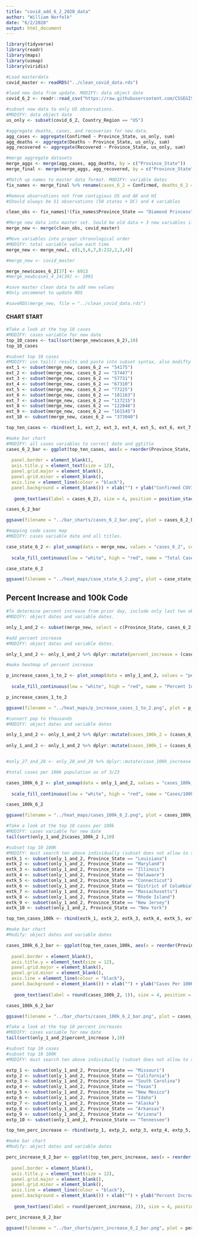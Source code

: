 ```yaml
---
title: "covid_add_6_2_2020_data"
author: "William Norfolk"
date: "6/2/2020"
output: html_document
---
```


```r
library(tidyverse)
library(readr)
library(maps)
library(usmap)
library(viridis)
```

```r
#Load masterdata
covid_master <- readRDS("../clean_covid_data.rds")
```


```r
#load new data from update. MODIFY: data object date
covid_6_2 <- readr::read_csv("https://raw.githubusercontent.com/CSSEGISandData/COVID-19/master/csse_covid_19_data/csse_covid_19_daily_reports/06-02-2020.csv")
```

```r
#subset new data to only US observations. 
#MODIFY: data object date
us_only <- subset(covid_6_2, Country_Region == "US")
```

```r
#aggregate deaths, cases, and recoveries for new data. 
agg_cases <- aggregate(Confirmed ~ Province_State, us_only, sum)
agg_deaths <- aggregate(Deaths ~ Province_State, us_only, sum)
agg_recovered <- aggregate(Recovered ~ Province_State, us_only, sum)
```

```r
#merge aggregate datasets
merge_aggs <- merge(agg_cases, agg_deaths, by = c("Province_State"))
merge_final <- merge(merge_aggs, agg_recovered, by = c("Province_State"))
```

```r
#Match up names to master data format. MODIFY: variable dates
fix_names <- merge_final %>% rename(cases_6_2 = Confirmed, deaths_6_2 = Deaths, recov_6_2 = Recovered)
```

```r
#Remove observations not from contigious US and AK and HI
#Should always be 51 observations (50 states + DC) and 4 variables

clean_obs <- fix_names[!(fix_names$Province_State == "Diamond Princess" | fix_names$Province_State == "Grand Princess" | fix_names$Province_State == "Guam" | fix_names$Province_State == "Puerto Rico" | fix_names$Province_State == "United States Virgin Islands" | fix_names$Province_State == "US" | fix_names$Province_State == "American Samoa" | fix_names$Province_State == "Northern Mariana Islands" | fix_names$Province_State == "Virgin Islands" | fix_names$Province_State == "Wuhan Evacuee" | fix_names$Province_State == "Recovered"),]
```

```r
#Merge new data into master set. Sould be old data + 3 new variables if successful
merge_new <- merge(clean_obs, covid_master)
```

```r
#Move variables into proper chronological order
#MODIFY: total variable value each time
merge_new <- merge_new[, c(1,5,6,7,8:232,2,3,4)]
```

```r
#merge_new <- covid_master
```

```r
merge_new$cases_6_2[37] <- 6913
#merge_new$cases_4_14[30] <- 1091

```


```r
#save master clean data to add new values
#Only uncommnet to update RDS

#saveRDS(merge_new, file = "../clean_covid_data.rds")
```

#### CHART START

```r
#Take a look at the top 10 cases
#MODIFY: cases variable for new date
top_10_cases <- tail(sort(merge_new$cases_6_2),10)
top_10_cases
```

```r
#subset top 10 cases
#MODIFY: use tail() results and paste into subset syntax, also modifty cases date value
ext_1 <- subset(merge_new, cases_6_2 == "54175")
ext_2 <- subset(merge_new, cases_6_2 == "57447")
ext_3 <- subset(merge_new, cases_6_2 == "57731")
ext_4 <- subset(merge_new, cases_6_2 == "67310")
ext_5 <- subset(merge_new, cases_6_2 == "77225")
ext_6 <- subset(merge_new, cases_6_2 == "101163")
ext_7 <- subset(merge_new, cases_6_2 == "117215")
ext_8 <- subset(merge_new, cases_6_2 == "122848")
ext_9 <- subset(merge_new, cases_6_2 == "161545")
ext_10 <- subset(merge_new, cases_6_2 == "373040")

top_ten_cases <- rbind(ext_1, ext_2, ext_3, ext_4, ext_5, ext_6, ext_7, ext_8, ext_9, ext_10)
```

```r
#make bar chart
#MODIFY: all cases variables to correct date and ggtitle
cases_6_2_bar <- ggplot(top_ten_cases, aes(x = reorder(Province_State, -cases_6_2), cases_6_2)) + geom_bar(aes(fill = reorder(Province_State, -cases_6_2)),stat = "identity") + theme(axis.text.x = element_text(angle = 45, hjust = 1),
                                                                                                   legend.position = "none",                                                                        axis.text=element_text(size=12),
  panel.border = element_blank(), 
  axis.title.y = element_text(size = 12),
  panel.grid.major = element_blank(),
  panel.grid.minor = element_blank(),
  axis.line = element_line(colour = "black"),
  panel.background = element_blank()) + xlab("") + ylab("Confirmed COVID-19 Cases") + ggtitle("Top Ten Confirmed COVID-19 Cases by State 6/2/2020") +
  
   geom_text(aes(label = cases_6_2), size = 4, position = position_stack(vjust = 0.8))

cases_6_2_bar 
```

```r
ggsave(filename = "../bar_charts/cases_6_2_bar.png", plot = cases_6_2_bar)
```

```r
#mapping code cases map
#MODIFY: cases variable date and all titles.

case_state_6_2 <- plot_usmap(data = merge_new, values = "cases_6_2", color = "black") + 
  
  scale_fill_continuous(low = "white", high = "red", name = "Total Cases", label = scales::comma) + theme(legend.position = "right", plot.title = element_text(color = "black", size = 15, face = "bold"), plot.subtitle = element_text(color = "black", size = 10, face = "italic")) + labs(title = "COVID-19 Confirmed Cases by State", subtitle = "Data as of: 6/2/2020")

case_state_6_2
```

```r
ggsave(filename = "../heat_maps/case_state_6_2.png", plot = case_state_6_2)
```

## Percent Increase and 100k Code

```r
#To determine percent increase from prior day, include only last two observations
#MODIFY: object dates and variable dates.

only_1_and_2 <- subset(merge_new, select = c(Province_State, cases_6_2, cases_6_1, fips, total_pop))
```




```r
#add percent increase
#MODIFY: object dates and variable dates.

only_1_and_2 <- only_1_and_2 %>% dplyr::mutate(percent_increase = (cases_6_2 - cases_6_1) / cases_6_1 * 100)
```

```r
#make heatmap of percent increase

p_increase_cases_1_to_2 <- plot_usmap(data = only_1_and_2, values = "percent_increase", color = "black") + 
  
  scale_fill_continuous(low = "white", high = "red", name = "Percent Increase", label = scales::comma) + theme(legend.position = "right", plot.title = element_text(color = "black", size = 15, face = "bold"), plot.subtitle = element_text(color = "black", size = 10, face = "italic")) + labs(title = "Percent Increase of Confirmed COVID-19 Cases by State", subtitle = "From: 6/1/2020-6/2/2020")

p_increase_cases_1_to_2
```

```r
ggsave(filename = "../heat_maps/p_increase_cases_1_to_2.png", plot = p_increase_cases_1_to_2)
```

```r
#convert pop to thousands
#MODIFY: object dates and variable dates

only_1_and_2 <- only_1_and_2 %>% dplyr::mutate(cases_100k_2 = (cases_6_2 / total_pop) *100000)
  
only_1_and_2 <- only_1_and_2 %>% dplyr::mutate(cases_100k_1 = (cases_6_1 / total_pop) * 100000)


#only_27_and_28 <- only_28_and_29 %>% dplyr::mutate(case_100k_increase = (cases_100k_28 - cases_100k_27) / cases_100k_27 *100)

```

```r
#total cases per 100k population as of 3/23

cases_100k_6_2 <- plot_usmap(data = only_1_and_2, values = "cases_100k_2", color = "black") + 
  
  scale_fill_continuous(low = "white", high = "red", name = "Cases/100k Population", label = scales::comma) + theme(legend.position = "right", plot.title = element_text(color = "black", size = 15, face = "bold"), plot.subtitle = element_text(color = "black", size = 10, face = "italic")) + labs(title = "COVID-19 Confirmed Cases Per 100K Individuals by State", subtitle = "Data as of: 6/2/2020")

cases_100k_6_2
```

```r
ggsave(filename = "../heat_maps/cases_100k_6_2.png", plot = cases_100k_6_2)
```

```r
#Take a look at the top 10 cases per 100k
#MODIFY: cases variable for new date
tail(sort(only_1_and_2$cases_100k_2 ),10)
```


```r
#subset top 10 100K
#MODIFY: must search ten above individually (subset does not allow to select by these values for some reason...) and past the states in the code below.Also modify variable and object date names.
extk_1 <- subset(only_1_and_2, Province_State == "Louisiana")
extk_2 <- subset(only_1_and_2, Province_State == "Maryland")
extk_3 <- subset(only_1_and_2, Province_State == "Illinois")
extk_4 <- subset(only_1_and_2, Province_State == "Delaware")
extk_5 <- subset(only_1_and_2, Province_State == "Connecticut")
extk_6 <- subset(only_1_and_2, Province_State == "District of Columbia")
extk_7 <- subset(only_1_and_2, Province_State == "Massachusetts")
extk_8 <- subset(only_1_and_2, Province_State == "Rhode Island")
extk_9 <- subset(only_1_and_2, Province_State == "New Jersey")
extk_10 <- subset(only_1_and_2, Province_State == "New York")

top_ten_cases_100k <- rbind(extk_1, extk_2, extk_3, extk_4, extk_5, extk_6, extk_7, extk_8, extk_9, extk_10)
```

```r
#make bar chart
#Modify: object dates and variable dates

cases_100k_6_2_bar <- ggplot(top_ten_cases_100k, aes(x = reorder(Province_State, -cases_100k_2), cases_100k_2)) + geom_bar(aes(fill = reorder(Province_State, -cases_100k_2)), stat = "identity") + theme(axis.text.x = element_text(angle = 45, hjust = 1),
                                                                                                   legend.position = "none",                                                                        axis.text=element_text(size=12),
  panel.border = element_blank(),   
  axis.title.y = element_text(size = 12),
  panel.grid.major = element_blank(),
  panel.grid.minor = element_blank(),
  axis.line = element_line(colour = "black"),
  panel.background = element_blank()) + xlab("") + ylab("Cases Per 100K Individuals") + ggtitle("Top Ten COVID-19 Confirmed Cases Per 100K Individuals by State 6/2/2020") +
  
   geom_text(aes(label = round(cases_100k_2, 1)), size = 4, position = position_stack(vjust = 0.8))

cases_100k_6_2_bar
```

```r
ggsave(filename = "../bar_charts/cases_100k_6_2_bar.png", plot = cases_100k_6_2_bar)
```

```r
#Take a look at the top 10 percent increases
#MODIFY: cases variable for new date
tail(sort(only_1_and_2$percent_increase ),10)
```

```r
#subset top 10 cases
#subset top 10 100K
#MODIFY: must search ten above individually (subset does not allow to select by these values for some reason...) and past the states in the code below.Also modify variable and object date names.

extp_1 <- subset(only_1_and_2, Province_State == "Missouri")
extp_2 <- subset(only_1_and_2, Province_State == "California")
extp_3 <- subset(only_1_and_2, Province_State == "South Carolina")
extp_4 <- subset(only_1_and_2, Province_State == "Texas")
extp_5 <- subset(only_1_and_2, Province_State == "New Mexico")
extp_6 <- subset(only_1_and_2, Province_State == "Idaho")
extp_7 <- subset(only_1_and_2, Province_State == "Alaska")
extp_8 <- subset(only_1_and_2, Province_State == "Arkansas")
extp_9 <- subset(only_1_and_2, Province_State == "Arizona")
extp_10 <- subset(only_1_and_2, Province_State == "Tennessee")

top_ten_perc_increase <- rbind(extp_1, extp_2, extp_3, extp_4, extp_5, extp_6, extp_7, extp_8, extp_9, extp_10)
```

```r
#make bar chart
#Modify: object dates and variable dates

perc_increase_6_2_bar <- ggplot(top_ten_perc_increase, aes(x = reorder(Province_State, -percent_increase), percent_increase)) + geom_bar(aes(fill = reorder(Province_State, -percent_increase)), stat = "identity") + theme(axis.text.x = element_text(angle = 45, hjust = 1),
                                                                                                   legend.position = "none",                                                                        axis.text=element_text(size=12),
  panel.border = element_blank(),   
  axis.title.y = element_text(size = 12),
  panel.grid.major = element_blank(),
  panel.grid.minor = element_blank(),
  axis.line = element_line(colour = "black"),
  panel.background = element_blank()) + xlab("") + ylab("Percent Increase") + ggtitle("COVID-19: Top Ten Percent Increase by State from 6/1/20-6/2/20") +
  
   geom_text(aes(label = round(percent_increase, 2)), size = 4, position = position_stack(vjust = 0.8))

perc_increase_6_2_bar
```

```r
ggsave(filename = "../bar_charts/perc_increase_6_2_bar.png", plot = perc_increase_6_2_bar)
```